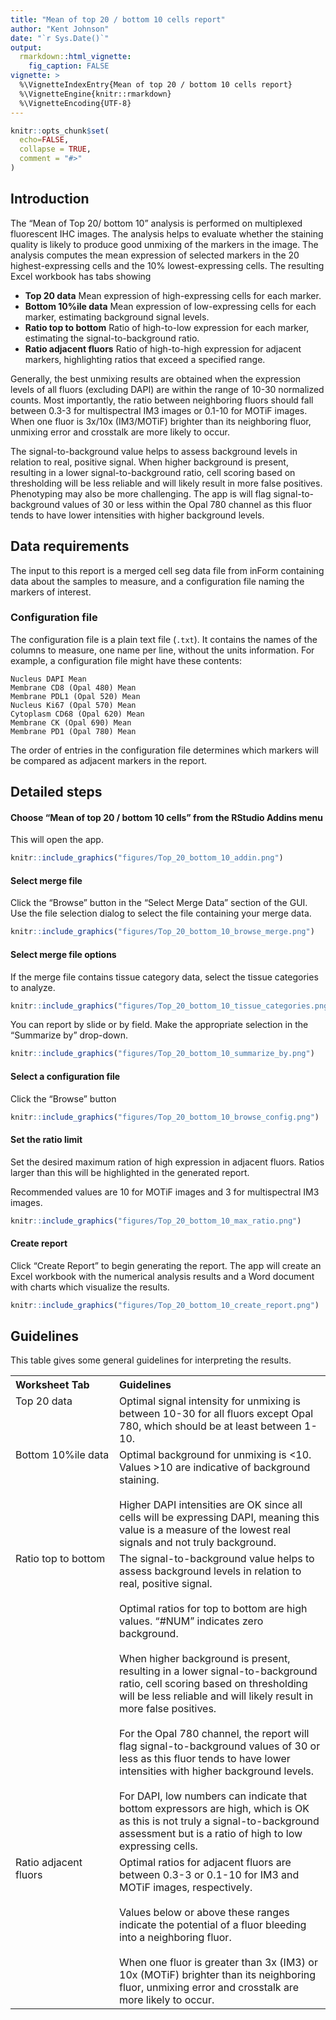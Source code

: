 ```yaml
---
title: "Mean of top 20 / bottom 10 cells report"
author: "Kent Johnson"
date: "`r Sys.Date()`"
output: 
  rmarkdown::html_vignette:
    fig_caption: FALSE
vignette: >
  %\VignetteIndexEntry{Mean of top 20 / bottom 10 cells report}
  %\VignetteEngine{knitr::rmarkdown}
  %\VignetteEncoding{UTF-8}
---
```


```r
knitr::opts_chunk$set(
  echo=FALSE,
  collapse = TRUE,
  comment = "#>"
)
```

## Introduction

The “Mean of Top 20/ bottom 10” analysis is performed on multiplexed fluorescent
IHC images. The analysis helps to evaluate whether the staining quality is
likely to produce good unmixing of the markers in the image. The analysis
computes the mean expression of selected markers in the 20 highest-expressing
cells and the 10% lowest-expressing cells. The resulting Excel workbook has tabs
showing

- **Top 20 data** Mean expression of high-expressing cells for each marker.
- **Bottom 10%ile data** Mean expression of low-expressing cells 
  for each marker, estimating background signal levels.
- **Ratio top to bottom** Ratio of high-to-low expression for each marker,
  estimating the signal-to-background ratio. 
- **Ratio adjacent fluors** Ratio of high-to-high expression for adjacent 
  markers, highlighting ratios that exceed a specified range.

Generally, the best unmixing results are obtained when the expression levels of
all fluors (excluding DAPI) are within the range of 10-30 normalized counts.
Most importantly, the ratio between neighboring fluors  should fall between
0.3-3 for multispectral IM3 images or 0.1-10 for MOTiF images. When one fluor is
3x/10x (IM3/MOTiF) brighter than its neighboring fluor, unmixing error and
crosstalk are more likely to occur.

The signal-to-background value helps to assess background levels in relation to
real, positive signal. When higher background is present, resulting in a lower
signal-to-background ratio, cell scoring based on thresholding will be less
reliable and will likely result in more false positives. Phenotyping may also be
more challenging. The app is will flag signal-to-background values of 30 or less
within the Opal 780 channel as this fluor tends to have lower intensities with
higher background levels.

## Data requirements

The input to this report is a merged cell seg data file from inForm
containing data about the samples to measure, and a configuration
file naming the markers of interest.

### Configuration file

The configuration file is a plain text file (`.txt`). It contains the names
of the columns to
measure, one name per line, without the units information. For example, a 
configuration file might have these contents:

```
Nucleus DAPI Mean
Membrane CD8 (Opal 480) Mean
Membrane PDL1 (Opal 520) Mean
Nucleus Ki67 (Opal 570) Mean
Cytoplasm CD68 (Opal 620) Mean
Membrane CK (Opal 690) Mean
Membrane PD1 (Opal 780) Mean
```

The order of entries in the configuration file determines which markers
will be compared as adjacent markers in the report.

## Detailed steps

#### Choose "Mean of top 20 / bottom 10 cells" from the RStudio Addins menu

This will open the app.

```r
knitr::include_graphics("figures/Top_20_bottom_10_addin.png")
```


#### Select merge file

Click the "Browse" button in the "Select Merge Data" section of the GUI. 
Use the file selection dialog to select the file containing your merge data.

```r
knitr::include_graphics("figures/Top_20_bottom_10_browse_merge.png")
```

#### Select merge file options

If the merge file contains tissue category data, select the tissue categories to analyze.

```r
knitr::include_graphics("figures/Top_20_bottom_10_tissue_categories.png")
```

You can report by slide or by field. Make the appropriate selection in the
"Summarize by" drop-down.

```r
knitr::include_graphics("figures/Top_20_bottom_10_summarize_by.png")
```

#### Select a configuration file

Click the "Browse" button

```r
knitr::include_graphics("figures/Top_20_bottom_10_browse_config.png")
```

#### Set the ratio limit

Set the desired maximum ration of high expression in adjacent fluors. Ratios
larger than this will be highlighted in the generated report.

Recommended values are 10 for MOTiF images and 3 for multispectral IM3 images.

```r
knitr::include_graphics("figures/Top_20_bottom_10_max_ratio.png")
```

#### Create report

Click "Create Report" to begin generating the report. The app will create
an Excel workbook with the numerical analysis results and a Word document with
charts which visualize the results.

```r
knitr::include_graphics("figures/Top_20_bottom_10_create_report.png")
```

## Guidelines

This table gives some general guidelines for interpreting the results.

<table>
<tr><th style="width:150px; text-align: left">Worksheet Tab</th>
<th style="text-align: left">Guidelines</th></tr>

<tr><td style="vertical-align: top">Top 20 data</td><td>Optimal signal intensity for unmixing 
is between 10-30 for all fluors
except Opal 780, which should be at least between 1-10.</td></tr>

<tr><td style="vertical-align: top">Bottom 10%ile data</td><td>
Optimal background for unmixing is <10. Values >10 are indicative
of background staining.
<br><br>
Higher DAPI intensities are OK since all cells will be expressing DAPI,
meaning this value is a measure of the lowest real signals and not truly
background.</td></tr>

<tr><td style="vertical-align: top">Ratio top to bottom</td><td>
The signal-to-background value helps to assess background levels in
relation to real, positive signal.
<br><br>
Optimal ratios for top to bottom are high values. “#NUM” indicates zero
background.
<br><br>
When higher background is present, resulting in a lower signal-to-background
ratio, cell scoring based on thresholding will be less reliable
and will likely result in more false positives.
<br><br>
For the Opal 780 channel, the report will flag signal-to-background
values of 30 or less as this fluor tends to have lower intensities
with higher background levels.
<br><br>
For DAPI, low numbers can indicate that bottom expressors are high,
which is OK as this is not truly a signal-to-background assessment but is a
ratio of high to low expressing cells.</td></tr>

<tr><td style="vertical-align: top">Ratio adjacent fluors</td><td>
Optimal ratios for adjacent fluors are between 0.3-3 or 0.1-10 for IM3 and
MOTiF images, respectively.
<br><br>
Values below or above these ranges indicate the potential of a fluor
bleeding into a neighboring fluor.
<br><br>
When one fluor is greater than 3x (IM3) or 10x (MOTiF) brighter than its
neighboring fluor, unmixing error and crosstalk are more likely to occur.
</td></tr></table>



